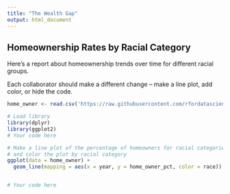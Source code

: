 ```yaml
---
title: "The Wealth Gap"
output: html_document
---
```


## Homeownership Rates by Racial Category

Here's a report about homeownership trends over time for different racial groups.

Each collaborator should make a different change -- make a line plot, add color, or hide the code.

```r
home_owner <- read.csv('https://raw.githubusercontent.com/rfordatascience/tidytuesday/master/data/2021/2021-02-09/home_owner.csv')

# Load library
library(dplyr)
library(ggplot2)
# Your code here

# Make a line plot of the percentage of homeowners for racial categories over time
# and color the plot by racial category
ggplot(data = home_owner) +
  geom_line(mapping = aes(x = year, y = home_owner_pct, color = race))


# Your code here
```
